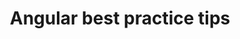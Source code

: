 ---
title: Angular best practice tips
description: Collection of best practice tips for Angular
imageBig: ''
---